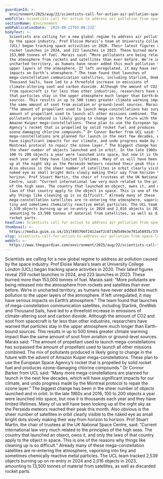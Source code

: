 ```yaml
---
guardianId: >-
  environment/2025/aug/22/scientists-call-for-action-air-pollution-space-launches
webTitle: Scientists call for action to address air pollution from space launches
sectionName: Environment
webPublicationDate: '2025-08-22T05:00:23Z'
bodyText: >-
  Scientists are calling for a new global regime to address air pollution caused
  by the space industry. Prof Eloise Marais’s team at University College London
  (UCL) began tracking space activities in 2020. Their latest figures reveal 259
  rocket launches in 2024, and 223 launches in 2023. These burned more than
  153,000 tonnes of fuel. Marais said: “More pollutants are being released into
  the atmosphere from rockets and satellites than ever before. We’re in
  uncharted territory, as humans have never added this much pollution to the
  upper layers of the atmosphere. If left unregulated, it may have serious
  impacts on Earth’s atmosphere.” The team found that launches of
  mega-constellation communication satellites, including Starlink, OneWeb and
  Thousand Sails, have led to a threefold increase in emissions of
  climate-altering soot and carbon dioxide. Although the amount of CO2 and soot
  from spacecraft is far less than other industries, researchers have warned
  that particles stay in the upper atmosphere much longer than Earth-bound
  sources. This results in up to 500 times greater climate warming impact than
  the same amount of soot from aviation or ground-level sources. Marais said:
  “The amount of propellant used to launch mega-constellations has surpassed the
  amount of propellant used to launch all other missions combined. The mix of
  pollutants produced is likely going to change in the future with the advent of
  Amazon Kuiper mega-constellations. These plan to use the European Space
  Agency’s rocket that is propelled by solid rocket fuel and produces
  ozone-damaging chlorine compounds.” Dr Connor Barker from UCL said: “Many more
  mega-constellations are planned for launch in the next few decades, which will
  have significant impacts for our climate, and undo progress made by the
  Montreal protocol to repair the ozone layer.” The biggest change has been in
  the sheer number of objects launched and in orbit. In the late 1960s and 2016,
  100 to 200 objects a year were launched into space, but now it is thousands
  each year and they have limited lifetimes. Many of us will have been looking
  up at the night sky as the Perseids meteors reached their peak this month.
  Also obvious is the sheer number of satellites in orbit clearly visible to the
  naked eye as small bright dots slowly making their way from horizon to
  horizon. Prof Stuart Martin, the chair of trustees at the UK National Space
  Centre, said: “Current international law very much related to the principles
  of the high seas. The country that launched an object, owns it, and only the
  laws of that country apply to the object in space. This is one of the reasons
  why things like cleaning up is so difficult.” Already many of these
  mega-constellation satellites are re-entering the atmosphere, vaporising into
  tiny and sometimes chemically reactive metal particles. The UCL team tracked
  2,539 objects burning up on re-entry in 2024 and 2,016 objects in 2023,
  amounting to 13,500 tonnes of material from satellites, as well as discarded
  rocket parts.
headline: Scientists call for action to address air pollution from space launches
thumbnail: >-
  https://media.guim.co.uk/1517495766f2412a4f2c0719d5d9e3e701a58935/378_0_3783_3026/500.jpg
slug: scientists-call-for-action-to-address-air-pollution-from-space-launches
webUrl: >-
  https://www.theguardian.com/environment/2025/aug/22/scientists-call-for-action-air-pollution-space-launches
---
```

Scientists are calling for a new global regime to address air pollution caused by the space industry. Prof Eloise Marais’s team at University College London (UCL) began tracking space activities in 2020. Their latest figures reveal 259 rocket launches in 2024, and 223 launches in 2023. These burned more than 153,000 tonnes of fuel. Marais said: “More pollutants are being released into the atmosphere from rockets and satellites than ever before. We’re in uncharted territory, as humans have never added this much pollution to the upper layers of the atmosphere. If left unregulated, it may have serious impacts on Earth’s atmosphere.” The team found that launches of mega-constellation communication satellites, including Starlink, OneWeb and Thousand Sails, have led to a threefold increase in emissions of climate-altering soot and carbon dioxide. Although the amount of CO2 and soot from spacecraft is far less than other industries, researchers have warned that particles stay in the upper atmosphere much longer than Earth-bound sources. This results in up to 500 times greater climate warming impact than the same amount of soot from aviation or ground-level sources. Marais said: “The amount of propellant used to launch mega-constellations has surpassed the amount of propellant used to launch all other missions combined. The mix of pollutants produced is likely going to change in the future with the advent of Amazon Kuiper mega-constellations. These plan to use the European Space Agency’s rocket that is propelled by solid rocket fuel and produces ozone-damaging chlorine compounds.” Dr Connor Barker from UCL said: “Many more mega-constellations are planned for launch in the next few decades, which will have significant impacts for our climate, and undo progress made by the Montreal protocol to repair the ozone layer.” The biggest change has been in the sheer number of objects launched and in orbit. In the late 1960s and 2016, 100 to 200 objects a year were launched into space, but now it is thousands each year and they have limited lifetimes. Many of us will have been looking up at the night sky as the Perseids meteors reached their peak this month. Also obvious is the sheer number of satellites in orbit clearly visible to the naked eye as small bright dots slowly making their way from horizon to horizon. Prof Stuart Martin, the chair of trustees at the UK National Space Centre, said: “Current international law very much related to the principles of the high seas. The country that launched an object, owns it, and only the laws of that country apply to the object in space. This is one of the reasons why things like cleaning up is so difficult.” Already many of these mega-constellation satellites are re-entering the atmosphere, vaporising into tiny and sometimes chemically reactive metal particles. The UCL team tracked 2,539 objects burning up on re-entry in 2024 and 2,016 objects in 2023, amounting to 13,500 tonnes of material from satellites, as well as discarded rocket parts.
